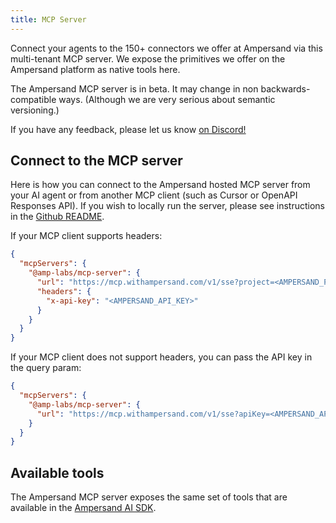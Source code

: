 ```yaml
---
title: MCP Server
---
```


Connect your agents to the 150+ connectors we offer at Ampersand via this multi-tenant MCP server. We expose the primitives we offer on the Ampersand platform as native tools here.

<Note>
  The Ampersand MCP server is in beta. It may change in non backwards-compatible ways. (Although we are very serious about semantic versioning.)
  
  If you have any feedback, please let us know [on Discord!](https://discord.gg/BWP4BpKHvf)
</Note>

## Connect to the MCP server

Here is how you can connect to the Ampersand hosted MCP server from your AI agent or from another MCP client (such as Cursor or OpenAPI Responses API). If you wish to locally run the server, please see instructions in the [Github README](https://github.com/amp-labs/ai).

If your MCP client supports headers:

```json
{
  "mcpServers": {
    "@amp-labs/mcp-server": {
      "url": "https://mcp.withampersand.com/v1/sse?project=<AMPERSAND_PROJECT_ID>&integrationName=<AMPERSAND_INTEGRATION_NAME>&groupRef=<AMPERSAND_GROUP_REF>",
      "headers": {
        "x-api-key": "<AMPERSAND_API_KEY>"
      }
    }
  }
}
```

If your MCP client does not support headers, you can pass the API key in the query param:

```json
{
  "mcpServers": {
    "@amp-labs/mcp-server": {
      "url": "https://mcp.withampersand.com/v1/sse?apiKey=<AMPERSAND_API_KEY>&project=<AMPERSAND_PROJECT_ID>&integrationName=<AMPERSAND_INTEGRATION_NAME>&groupRef=<AMPERSAND_GROUP_REF>"
    }
  }
}
```

## Available tools

The Ampersand MCP server exposes the same set of tools that are available in the [Ampersand AI SDK](/ai-sdk#available-tools).
